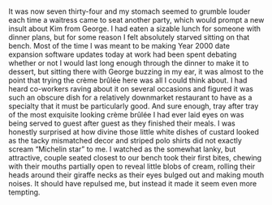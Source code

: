 # 

It was now seven thirty-four and my stomach seemed to grumble louder each time a waitress came to seat another party, which would prompt a new insult about Kim from George. I had eaten a sizable lunch for someone with dinner plans, but for some reason I felt absolutely starved sitting on that bench. Most of the time I was meant to be making Year 2000 date expansion software updates today at work had been spent debating whether or not I would last long enough through the dinner to make it to dessert, but sitting there with George buzzing in my ear, it was almost to the point that trying the crème brûlée here was all I could think about. I had heard co-workers raving about it on several occasions and figured it was such an obscure dish for a relatively downmarket restaurant to have as a specialty that it must be particularly good. And sure enough, tray after tray of the most exquisite looking crème brûlée I had ever laid eyes on was being served to guest after guest as they finished their meals. I was honestly surprised at how divine those little white dishes of custard looked as the tacky mismatched decor and striped polo shirts did not exactly scream “Michelin star” to me. I watched as the somewhat lanky, but attractive, couple seated closest to our bench took their first bites, chewing with their mouths partially open to reveal little blobs of cream, rolling their heads around their giraffe necks as their eyes bulged out and making mouth noises. It should have repulsed me, but instead it made it seem even more tempting.